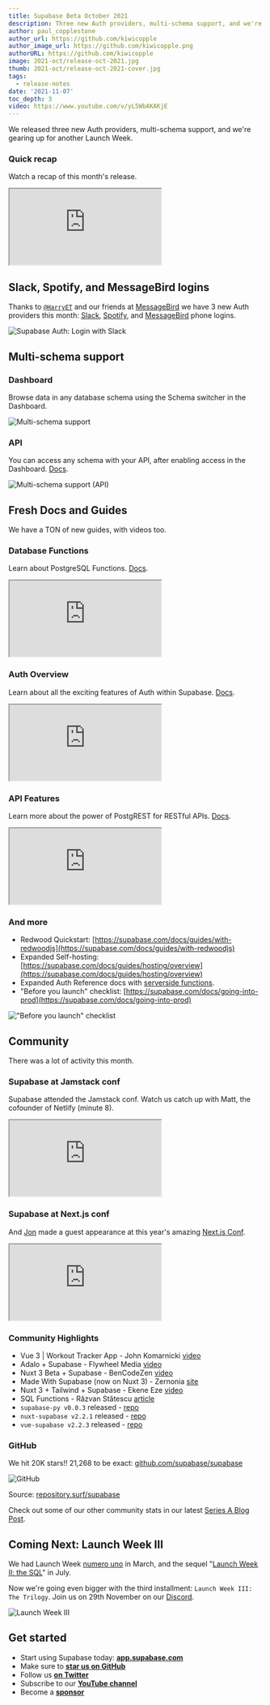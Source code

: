 ```yaml
---
title: Supabase Beta October 2021
description: Three new Auth providers, multi-schema support, and we're gearing up for another Launch Week.
author: paul_copplestone
author_url: https://github.com/kiwicopple
author_image_url: https://github.com/kiwicopple.png
authorURL: https://github.com/kiwicopple
image: 2021-oct/release-oct-2021.jpg
thumb: 2021-oct/release-oct-2021-cover.jpg
tags:
  - release-notes
date: '2021-11-07'
toc_depth: 3
video: https://www.youtube.com/v/yL5WbAKAKjE
---
```


We released three new Auth providers, multi-schema support, and we're gearing up for another Launch Week.

### Quick recap

Watch a recap of this month's release.

<div className="video-container">
  <iframe
className="video-with-border w-full"
src="https://www.youtube-nocookie.com/embed/yL5WbAKAKjE"
    frameBorder="1"
    allow="accelerometer; autoplay; clipboard-write; encrypted-media; gyroscope; picture-in-picture"
    allowFullScreen

> </iframe>

</div>

## Slack, Spotify, and MessageBird logins

Thanks to [`@HarryET`](https://github.com/supabase/gotrue/pull/245) and our friends at [MessageBird](https://github.com/supabase/gotrue/pull/210)
we have 3 new Auth providers this month:
[Slack](https://supabase.com/docs/guides/auth/social-login/auth-slack),
[Spotify](https://supabase.com/docs/guides/auth/social-login/auth-spotify), and
[MessageBird](https://supabase.com/docs/guides/auth/phone-login/messagebird) phone logins.

![Supabase Auth: Login with Slack](/images/blog/2021-oct/supabase-auth-slack.png)

## Multi-schema support

### Dashboard

Browse data in any database schema using the Schema switcher in the Dashboard.

![Multi-schema support](/images/blog/2021-oct/multi-schema.png)

### API

You can access any schema with your API, after enabling access in the Dashboard.
[Docs](https://supabase.com/docs/reference/javascript/initializing#api-schemas).

![Multi-schema support (API)](/images/blog/2021-oct/supabase-multi-schema-support.png)

## Fresh Docs and Guides

We have a TON of new guides, with videos too.

### Database Functions

Learn about PostgreSQL Functions. [Docs](https://supabase.com/docs/guides/database/functions).

<div className="video-container">
  <iframe
className="video-with-border w-full"
src="https://www.youtube-nocookie.com/embed/MJZCCpCYEqk"
    frameBorder="1"
    allow="accelerometer; autoplay; clipboard-write; encrypted-media; gyroscope; picture-in-picture"
    allowFullScreen

> </iframe>

</div>

### Auth Overview

Learn about all the exciting features of Auth within Supabase. [Docs](https://supabase.com/docs/guides/auth).

<div className="video-container">
  <iframe
className="video-with-border w-full"
src="https://www.youtube-nocookie.com/embed/6ow_jW4epf8"
    frameBorder="1"
    allow="accelerometer; autoplay; clipboard-write; encrypted-media; gyroscope; picture-in-picture"
    allowFullScreen

> </iframe>

</div>

### API Features

Learn more about the power of PostgREST for RESTful APIs. [Docs](https://supabase.com/docs/guides/api#restful-api).

<div className="video-container">
  <iframe
className="video-with-border w-full"
src="https://www.youtube-nocookie.com/embed/rPAJJFdtPw0"
    frameBorder="1"
    allow="accelerometer; autoplay; clipboard-write; encrypted-media; gyroscope; picture-in-picture"
    allowFullScreen

> </iframe>

</div>

### And more

- Redwood Quickstart: [https://supabase.com/docs/guides/with-redwoodjs](https://supabase.com/docs/guides/with-redwoodjs)
- Expanded Self-hosting: [https://supabase.com/docs/guides/hosting/overview](https://supabase.com/docs/guides/hosting/overview)
- Expanded Auth Reference docs with [serverside functions](https://supabase.com/docs/reference/javascript/auth-api-deleteuser).
- "Before you launch" checklist: [https://supabase.com/docs/going-into-prod](https://supabase.com/docs/going-into-prod)

!["Before you launch" checklist](/images/blog/2021-oct/launch-ckecklist.png)

## Community

There was a lot of activity this month.

### Supabase at Jamstack conf

Supabase attended the Jamstack conf. Watch us catch up with Matt, the cofounder of Netlify (minute 8).

<div className="video-container">
  <iframe
className="video-with-border w-full"
src="https://www.youtube-nocookie.com/embed/phC14xfwvjc"
    frameBorder="1"
    allow="accelerometer; autoplay; clipboard-write; encrypted-media; gyroscope; picture-in-picture"
    allowFullScreen

> </iframe>

</div>

### Supabase at Next.js conf

And [Jon](https://twitter.com/_dijonmusters) made a guest appearance at this year's amazing [Next.js Conf](https://nextjs.org/conf).

<div className="video-container">
  <iframe
className="video-with-border w-full"
src="https://www.youtube-nocookie.com/embed/GpXEMB1pDRE"
    frameBorder="1"
    allow="accelerometer; autoplay; clipboard-write; encrypted-media; gyroscope; picture-in-picture"
    allowFullScreen

> </iframe>

</div>

### Community Highlights

- Vue 3 | Workout Tracker App - John Komarnicki [video](https://www.youtube.com/watch?v=3tF0fGkd4ho)
- Adalo + Supabase - Flywheel Media [video](https://www.youtube.com/watch?v=YGP1LXctLk4)
- Nuxt 3 Beta + Supabase - BenCodeZen [video](https://www.youtube.com/watch?v=5vB120atiaU)
- Made With Supabase (now on Nuxt 3) - Zernonia [site](https://www.madewithsupabase.com/)
- Nuxt 3 + Tailwind + Supabase - Ekene Eze [video](https://www.youtube.com/watch?v=xbE11CfZpNQ)
- SQL Functions - Răzvan Stătescu [article](https://dev.to/razvanstatescu/how-to-run-custom-sql-queries-using-functions-in-supabase-2nna)
- `supabase-py v0.0.3` released - [repo](https://github.com/supabase-community/supabase-py/releases/tag/v0.0.3)
- `nuxt-supabase v2.2.1` released - [repo](https://github.com/supabase-community/nuxt-supabase)
- `vue-supabase v2.2.3` released - [repo](https://github.com/supabase-community/vue-supabase)

### GitHub

We hit 20K stars!! 21,268 to be exact: [github.com/supabase/supabase](http://github.com/supabase/supabase)

![GitHub](/images/blog/2021-oct/stars.png)

Source: [repository.surf/supabase](https://repository.surf/supabase)

Check out some of our other community stats in our latest [Series A Blog Post](/blog/supabase-series-a).

## Coming Next: Launch Week III

We had Launch Week [numero uno](https://supabase.com/blog/launch-week) in March, and the sequel "[Launch Week II: the SQL](https://supabase.com/blog/supabase-launch-week-sql)" in July.

Now we're going even bigger with the third installment: `Launch Week III: The Trilogy`. Join us on 29th November on our [Discord](https://discord.supabase.com).

![Launch Week III](/images/blog/2021-oct/og-launchweek-3.jpg)

## Get started

- Start using Supabase today: **[app.supabase.com](https://app.supabase.com/)**
- Make sure to **[star us on GitHub](https://github.com/supabase/supabase)**
- Follow us **[on Twitter](https://twitter.com/supabase)**
- Subscribe to our **[YouTube channel](https://www.youtube.com/c/supabase)**
- Become a **[sponsor](https://github.com/sponsors/supabase)**
